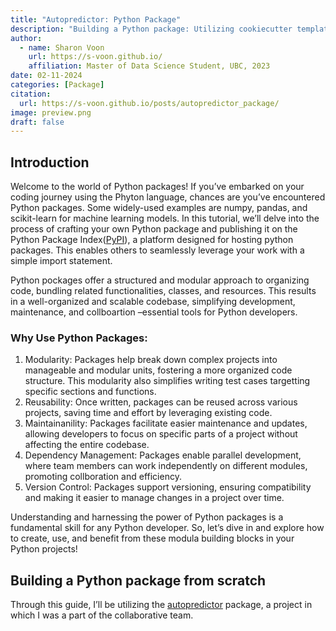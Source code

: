 ```yaml
---
title: "Autopredictor: Python Package"
description: "Building a Python package: Utilizing cookiecutter template for its simplicity and ease of use"
author:
  - name: Sharon Voon
    url: https://s-voon.github.io/
    affiliation: Master of Data Science Student, UBC, 2023
date: 02-11-2024
categories: [Package]
citation: 
  url: https://s-voon.github.io/posts/autopredictor_package/
image: preview.png
draft: false 
---
```


## Introduction

Welcome to the world of Python packages! If you've embarked on your coding journey using the Phyton language, chances are you've encountered Python packages. Some widely-used examples are numpy, pandas, and scikit-learn for machine learning models. In this tutorial, we'll delve into the process of crafting your own Python package and publishing it on the Python Package Index([PyPI](https://pypi.org/)), a platform designed for hosting python packages. This enables others to seamlessly leverage your work with a simple import statement.

Python pockages offer a structured and modular approach to organizing code, bundling related functionalities, classes, and resources. This results in a well-organized and scalable codebase, simplifying development, maintenance, and collboartion --essential tools for Python developers.

### Why Use Python Packages:
1. Modularity: Packages help break down complex projects into manageable and modular units, fostering a more organized code structure. This modularity also simplifies writing test cases targetting specific sections and functions.
2. Reusability: Once written, packages can be reused across various projects, saving time and effort by leveraging existing code.
3. Maintainanility: Packages facilitate easier maintenance and updates, allowing developers to focus on specific parts of a project without affecting the entire codebase.
4. Dependency Management: Packages enable parallel development, where team members can work independently on different modules, promoting collboration and efficiency.
5. Version Control: Packages support versioning, ensuring compatibility and making it easier to manage changes in a project over time.

Understanding and harnessing the power of Python packages is a fundamental skill for any Python developer. So, let's dive in and explore how to create, use, and benefit from these modula building blocks in your Python projects!

## Building a Python package from scratch
Through this guide, I'll be utilizing the [autopredictor](https://pypi.org/project/autopredictor/) package, a project in which I was a part of the collaborative team.



